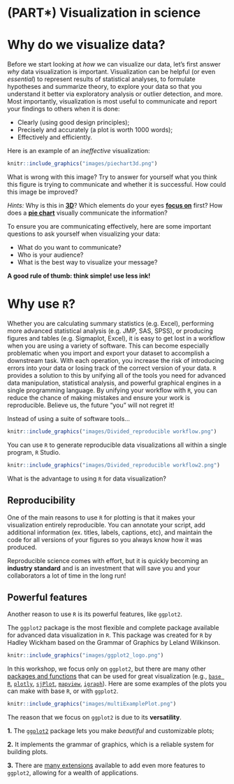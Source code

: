 # (PART\*) Visualization in science {-}

# Why do we visualize data?

Before we start looking at *how* we can visualize our data, let's first answer *why* data visualization is important. Visualization can be helpful (or even *essential*) to represent results of statistical analyses, to formulate hypotheses and summarize theory, to explore your data so that you understand it better via exploratory analysis or outlier detection, and more. 
Most importantly, visualization is most useful to communicate and report your findings to others when it is done:

  - Clearly (using good design principles);
  - Precisely and accurately (a plot is worth 1000 words);
  - Effectively and efficiently.
  
:::noway

Here is an example of an *ineffective* visualization:

```r
knitr::include_graphics("images/piechart3d.png")
```


What is wrong with this image? Try to answer for yourself what you think this figure is trying to communicate and whether it is successful. How could this image be improved?

*Hints:* Why is this in [**3D**](https://www.data-to-viz.com/caveat/3d.html)? Which elements do your eyes [**focus on**](https://www.data-to-viz.com/caveat/declutter.html) first? How does a [**pie chart**](https://www.data-to-viz.com/caveat/pie.html) visually communicate the information?
:::

To ensure you are communicating effectively, here are some important questions to ask yourself when visualizing your data:

- What do you want to communicate?
- Who is your audience?
- What is the best way to visualize your message?

:::explanation
**A good rule of thumb: think simple! use less ink!**
:::

# Why use `R`?

Whether you are calculating summary statistics (e.g. Excel), performing more advanced statistical analysis (e.g. JMP, SAS, SPSS), or producing figures and tables (e.g. Sigmaplot, Excel), it is easy to get lost in a workflow when you are using a variety of software. This can become especially problematic when you import and export your dataset to accomplish a downstream task. With each operation, you increase the risk of introducing errors into your data or losing track of the correct version of your data. `R` provides a solution to this by unifying all of the tools you need for advanced data manipulation, statistical analysis, and powerful graphical engines in a single programming language. By unifying your workflow with `R`, you can reduce the chance of making mistakes and ensure your work is reproducible. Believe us, the future "you" will not regret it!

Instead of using a suite of software tools...

```r
knitr::include_graphics("images/Divided_reproducible workflow.png")
```

You can use `R` to generate reproducible data visualizations all within a single program, `R` Studio. 

```r
knitr::include_graphics("images/Divided_reproducible workflow2.png")
```


What is the advantage to using `R` for data visualization?

## Reproducibility

One of the main reasons to use  `R` for plotting is that it makes your visualization entirely reproducible. You can annotate your script, add additional information (ex. titles, labels, captions, etc), and maintain the code for all versions of your figures so you always know how it was produced. 

Reproducible science comes with effort, but it is quickly becoming an **industry standard** and is an investment that will save you and your collaborators a lot of time in the long run!

## Powerful features

Another reason to use `R` is its powerful features, like `ggplot2`. 

The `ggplot2` package is the most flexible and complete package available for advanced data visualization in `R`. This package was created for `R` by Hadley Wickham based on the Grammar of Graphics by Leland Wilkinson. 

```r
knitr::include_graphics("images/ggplot2_logo.png")
```


In this workshop, we focus only on `ggplot2`, but there are many other [packages and functions](https://insileco.github.io/wiki/rgraphpkgs/) that can be used for great visualization (e.g., [`base R`](https://bookdown.org/rdpeng/exdata/the-base-plotting-system-1.html), [`plotly`](https://plot.ly/r/), [`sjPlot`](http://www.strengejacke.de/sjPlot/), [`mapview`](https://r-spatial.github.io/mapview/), [`igraph`](https://igraph.org/r/)). Here are some examples of the plots you can make with base `R`, or with `ggplot2`.

```r
knitr::include_graphics("images/multiExamplePlot.png")
```

The reason that we focus on `ggplot2` is due to its **versatility**.

**1.** The [`ggplot2`](https://ggplot2.tidyverse.org/) package lets you make *beautiful* and customizable plots;

**2.** It implements the grammar of graphics, which is a reliable system for building plots.

**3.** There are [many extensions](https://exts.ggplot2.tidyverse.org/gallery/) available to add even more features to `ggplot2`, allowing for a wealth of applications.
